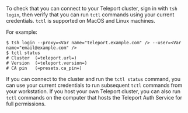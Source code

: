 To check that you can connect to your Teleport cluster, sign in with `tsh login`, then 
verify that you can run `tctl` commands using your current credentials. 
`tctl` is supported on MacOS and Linux machines.

For example:

```code
$ tsh login --proxy=<Var name="teleport.example.com" /> --user=<Var name="email@example.com" />
$ tctl status
# Cluster  (=teleport.url=)
# Version  (=teleport.version=)
# CA pin   (=presets.ca_pin=)
```

If you can connect to the cluster and run the `tctl status` command, you can use your
current credentials to run subsequent `tctl` commands from your workstation.
If you host your own Teleport cluster, you can also run `tctl` commands on the computer that 
hosts the Teleport Auth Service for full permissions.
